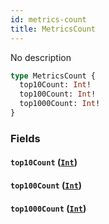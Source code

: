 ```yaml
---
id: metrics-count
title: MetricsCount
---
```



No description

```graphql
type MetricsCount {
  top10Count: Int!
  top100Count: Int!
  top1000Count: Int!
}
```


### Fields

#### `top10Count` ([`Int`](/cyberconnect-api/reference/scalars/int))




#### `top100Count` ([`Int`](/cyberconnect-api/reference/scalars/int))




#### `top1000Count` ([`Int`](/cyberconnect-api/reference/scalars/int))






